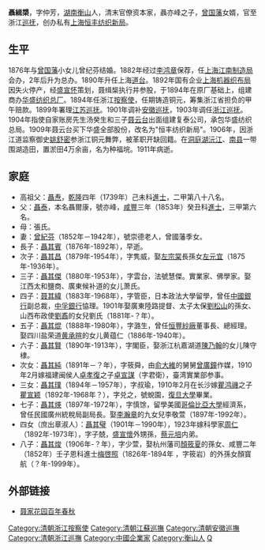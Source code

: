 {{overly detailed|time=2019-02-20T08:13:40+00:00}}
{{unreferenced|time=2019-02-20T08:13:40+00:00}}
'''聶緝槼'''{{BD|1855年||1911年|catIdx=N聶}}，字仲芳，[[湖南|湖南]][[衡山|衡山]]人，清末官僚资本家，聶亦峰之子，[[曾国藩|曾国藩]]女婿，官至浙江[[巡抚|巡抚]]，创办私有[[上海恒丰纺织新局|上海恒丰纺织新局]]。

==生平==
1876年与[[曾国藩|曾国藩]]小女儿曾纪芬结婚。1882年经过[[李鸿章|李鸿章]]保荐，任[[上海江南制造局|上海江南制造局]]会办，2年后升为总办。1890年升任上海[[道台|道台]]。1892年国有企业[[上海机器织布局|上海机器织布局]]因失火停产，经[[盛宣怀|盛宣怀]]策划，聂缉椝执行并参股，于1894年在原厂基础上，组建商办[[华盛纺织总厂|华盛纺织总厂]]。1894年任浙江[[按察使|按察使]]，任期铸造铜元，筹集浙江省担负的甲午赔款。1899年署理[[江苏巡抚|江苏巡抚]]。1901年调补[[安徽巡抚|安徽巡抚]]，1903年调任[[浙江巡抚|浙江巡抚]]。1904年指使自家账房先生汤癸生和三子[[聂云台|聂云台]]出面组建复泰公司，承包华盛纺织总局。1909年聂云台买下华盛全部股份，改名为"恒丰纺织新局"。1906年，因浙江道监察御史[[姚舒密|姚舒密]]参浙江铜元舞弊，被革职开缺回籍。在[[洞庭湖|洞庭湖]][[沅江|沅江]]、[[南县|南县]]一带围湖造田，置淤田4万余亩，名为种福垸。1911年病逝。

==家庭==
*高祖父：[[聶焘|聶焘]]，[[乾隆|乾隆]]四年（1739年）己未科[[進士|進士]]，二甲第八十八名。
*父：[[聶泰|聶泰]]，本名聶爾康，號亦峰，[[咸豐|咸豐]]三年（1853年）癸丑科[[進士|進士]]，三甲第六名。
*母：張氏。
*妻：[[曾紀芬|曾紀芬]]（1852年－1942年），號崇德老人，曾國藩季女。
*長子：[[聶其賓|聶其賓]]（1876年-1892年），早逝。
*次子：[[聶其昌|聶其昌]]（1879年-1954年），字隽威，娶[[左宗棠|左宗棠]]長孫女[[左元宜|左元宜]]（1875年-1936年）。
*三子：[[聶其傑|聶其傑]]（1880年-1953年），字雲台，法號慧傑。實業家、佛學家。娶江西太和鹽商、廣東候补道的女儿萧氏。
*四子：[[聂其緯|聂其緯]]（1883年-1968年），字管臣，日本政法大學留學，曾任[[中國銀行|中國銀行]]副总裁，[[中孚銀行|中孚銀行]]恊理。1901年娶廣東陸路提督、太子太保[[劉松山|劉松山]]的孫女、山西布政使[[劉鼒|劉鼒]]的女兒劉氏（1881年-？年）。
*五子：[[聶其焜|聶其焜]]（1888年-1980年），字潞生，曾任[[恒豐紗廠|恒豐紗廠]]董事長、總經理。娶四川盐荣道[[黄承暄|黄承暄]]的女儿黄蕴仁（1886年-1940年）。
*六子：[[聶其賢|聶其賢]]（1890年-1913年），字閣臣，娶浙江杭嘉湖道[[陳乃翰|陳乃翰]]的女儿陳守棣。
*次女：[[聶其純|聶其純]]（1891年－？年），字筱舜，由[[俞大維|俞大維]]的舅舅[[曾廣鐘|曾廣鐘]]作媒，1910年2月嫁福建闽侯人[[卓孝復|卓孝復]]之子[[卓宣謀|卓宣謀]]（字君衛），臺湾實業部参事。
*三女：[[聶其璞|聶其璞]]（1894年－1957年），字叔瑜，1910年2月在长沙嫁[[瞿鸿禨|瞿鸿禨]]之子[[瞿宣颖|瞿宣颖]]（1892年-1968年？），字兑之，號蛻園，[[復旦大學|復旦大學]]畢業。
*七子：[[聶其煐|聶其煐]]（1897年-1972年），字慎馀，留學美國[[哥倫比亞大學|哥倫比亞大學]]經濟系，曾任民國廣州統稅局副局長。娶[[李瀚章|李瀚章]]的九女兒李敬萱（1897年-1992年）。
*四女（庶出章淑人）：[[聶其璧|聶其璧]]（1901年－1990年），1923年嫁科學家[[周仁|周仁]]（1892年-1973年），字子兢，[[盛宣懷|盛宣懷]]外甥孫，[[蔡元培|蔡元培]]内弟。
*八子：[[聶其焌|聶其焌]]（1906年-？年），字少萱，娶杭州藩司[[顏筱夏|顏筱夏]]的孫女、咸豐二年（1852年）壬子恩科進士[[梅啓照|梅啓照]]（1826年-1894年 ，字筱岩）的外孫女顏寳航（？年-1999年）。

==外部链接==
* [http://www.cnniew.com/nbjy/ShowArticle.asp?ArticleID=876 聂家花园百年春秋]{{dead link|date=2018年4月 |bot=InternetArchiveBot |fix-attempted=yes }}

{{DEFAULTSORT:Nie聶}}
[[Category:清朝浙江按察使|Category:清朝浙江按察使]]
[[Category:清朝江蘇巡撫|Category:清朝江蘇巡撫]]
[[Category:清朝安徽巡撫|Category:清朝安徽巡撫]]
[[Category:清朝浙江巡撫|Category:清朝浙江巡撫]]
[[Category:中國企業家|Category:中國企業家]]
[[Category:衡山人|Category:衡山人]]
[[Category:聶姓|Q]]